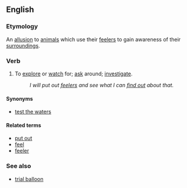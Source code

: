 ==English==

===Etymology===
An [[allusion]] to [[animals]] which use their [[feeler]]s to gain awareness of their [[surroundings]].

===Verb===
{{head|en|verb|head=[[to]] [[put]] [[out]] [[feeler]]s}}

# {{idiomatic}} To [[explore]] or [[watch]] for; [[ask]] around; [[investigate]].
#: ''I will put out [[feeler]]s and see what I can [[find out]] about that.''

====Synonyms====
* [[test the waters]]

====Related terms====
* [[put out]]
* [[feel]]
* [[feeler]]

===See also===
* [[trial balloon]]